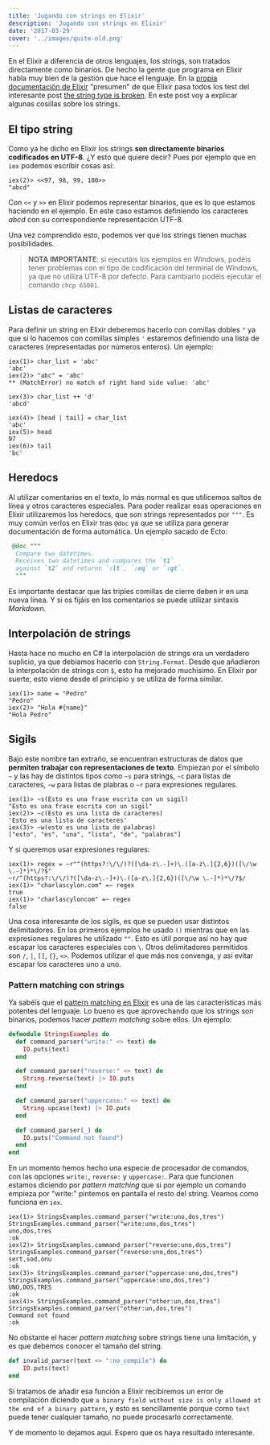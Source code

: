 ```yaml
---
title: 'Jugando con strings en Elixir'
description: 'Jugando con strings en Elixir'
date: '2017-03-29'
cover: '../images/quite-old.png'
---
```


En el Elixir a diferencia de otros lenguajes, los strings, son tratados directamente como binarios. De hecho la gente que programa en Elixir habla muy bien de la gestión que hace el lenguaje. En la [propia documentación de Elixir](http://elixir-lang.org/getting-started/binaries-strings-and-char-lists.html) "presumen" de que Elixir pasa todos los test del interesante post [the string type is broken](http://elixir-lang.org/getting-started/binaries-strings-and-char-lists.html). En este post voy a explicar algunas cosillas sobre los strings.


## El tipo string

Como ya he dicho en Elixir los strings **son directamente binarios codificados en UTF-8**. ¿Y esto qué quiere decir? Pues por ejemplo que en `iex` podemos escribir cosas así:

```
iex(2)> <<97, 98, 99, 100>>
"abcd"
``` 

Con `<<` y `>>` en Elixir podemos representar binarios, que es lo que estamos haciendo en el ejemplo. En este caso estamos definiendo los caracteres *abcd* con su correspondiente representación UTF-8.

Una vez comprendido esto, podemos ver que los strings tienen muchas posibilidades.


> **NOTA IMPORTANTE**: si ejecutáis los ejemplos en Windows, podéis tener problemas con el tipo de codificación del terminal de Windows, ya que no utiliza UTF-8 por defecto. Para cambiarlo podéis ejecutar el comando `chcp 65001`.

## Listas de caracteres

Para definir un string en Elixir deberemos hacerlo con comillas dobles `"` ya que si lo hacemos con comillas simples `'` estaremos definiendo una lista de caracteres (representadas por números enteros). Un ejemplo:

```
iex(1)> char_list = 'abc' 
'abc'
iex(2)> "abc" = 'abc' 
** (MatchError) no match of right hand side value: 'abc'
    
iex(3)> char_list ++ 'd'
'abcd'

iex(4)> [head | tail] = char_list 
'abc'
iex(5)> head
97
iex(6)> tail
'bc'
```

## Heredocs

Al utilizar comentarios en el texto, lo más normal es que utilicemos saltos de línea y otros caracteres especiales.  Para poder realizar esas operaciones en Elixir utilizaremos los heredocs, que son strings representados por `"""`. Es muy común verlos en Elixir tras `@doc` ya que se utiliza para generar documentación de forma automática. Un ejemplo sacado de Ecto:

``` elixir
 @doc """
  Compare two datetimes.
  Receives two datetimes and compares the `t1`
  against `t2` and returns `:lt`, `:eq` or `:gt`.
  """
```
Es importante destacar que las triples comillas de cierre deben ir en una nueva línea. Y si os fijáis en los comentarios se puede utilizar sintaxis *Markdown*.

## Interpolación de strings

Hasta hace no mucho en C# la interpolación de strings era un verdadero suplicio, ya que debíamos hacerlo con `String.Format`. Desde que añadieron la interpolación de strings con `$`, esto ha mejorado muchísimo. En Elixir por suerte, esto viene desde el principio y se utiliza de forma similar.

``` 
iex(1)> name = "Pedro"
"Pedro"
iex(2)> "Hola #{name}"
"Hola Pedro"
```

## Sigils

Bajo este nombre tan extraño, se encuentran estructuras de datos que **permiten trabajar con representaciones de texto**. Empiezan por el símbolo `~` y las hay de distintos tipos como `~s` para strings, `~c` para listas de caracteres, `~w` para listas de plabras o `~r` para expresiones regulares.

``` 
iex(1)> ~s(Esto es una frase escrita con un sigil)
"Esto es una frase escrita con un sigil"
iex(2)> ~c(Esto es una lista de caracteres)
'Esto es una lista de caracteres'
iex(3)> ~w(esto es una lista de palabras)
["esto", "es", "una", "lista", "de", "palabras"]
``` 

Y si queremos usar expresiones regulares:

``` 
iex(1)> regex = ~r"^(https?:\/\/)?([\da-z\.-]+)\.([a-z\.]{2,6})([\/\w \.-]*)*\/?$" 
~r/^(https?:\/\/)?([\da-z\.-]+)\.([a-z\.]{2,6})([\/\w \.-]*)*\/?$/                  
iex(1)> "charlascylon.com" =~ regex                                                
true                                                                                
iex(1)> "charlascyloncom" =~ regex                                                 
false                                                                               
``` 

Una cosa interesante de los sigils, es que se pueden usar distintos delimitadores. En los primeros ejemplos he usado `()` mientras que en las expresiones regulares he utilizado `""`. Esto es útil porque así no hay que escapar los caracteres especiales con `\`. Otros delimitadores permitidos son `/`, `|`, `[]`, `{}`, `<>`. Podemos utilizar el que más nos convenga, y así evitar escapar los caracteres uno a uno.


### Pattern matching con strings

Ya sabéis que el [pattern matching en Elixir](https://charlascylon.com/2016-02-24-Elixir-y-el-pattern-matching) es una de las características más potentes del lenguaje. Lo bueno es que aprovechando que los strings son binarios, podemos hacer *pattern matching* sobre ellos. Un ejemplo:

``` elixir
defmodule StringsExamples do
  def command_parser("write:" <> text) do
    IO.puts(text)
  end

  def command_parser("reverse:" <> text) do
    String.reverse(text) |> IO.puts
  end

  def command_parser("uppercase:" <> text) do
    String.upcase(text) |> IO.puts
  end

  def command_parser(_) do
    IO.puts("Command not found")
  end
end
```

En un momento hemos hecho una especie de procesador de comandos, con las opciones `write:`, `reverse:` y `uppercase:`. Para que funcionen estamos diciendo por *pattern matching* que si por ejemplo un comando empieza por "write:" pintemos en pantalla el resto del string. Veamos como funciona en `iex`.

```
iex(1)> StringsExamples.command_parser("write:uno,dos,tres")
StringsExamples.command_parser("write:uno,dos,tres")
uno,dos,tres
:ok
iex(2)> StringsExamples.command_parser("reverse:uno,dos,tres")
StringsExamples.command_parser("reverse:uno,dos,tres")
sert,sod,onu
:ok
iex(3)> StringsExamples.command_parser("uppercase:uno,dos,tres")
StringsExamples.command_parser("uppercase:uno,dos,tres")
UNO,DOS,TRES
:ok
iex(4)> StringsExamples.command_parser("other:un,dos,tres")
StringsExamples.command_parser("other:un,dos,tres")
Command not found
:ok
```

No obstante el hacer *pattern matching* sobre strings tiene una limitación, y es que debemos conocer el tamaño del string. 

``` elixir
def invalid_parser(text <> ":no_compile") do
    IO.puts(text)
end
```

Si tratamos de añadir esa función a Elixir recibiremos un error de compilación diciendo que `a binary field without size is only allowed at the end of a binary pattern`, y esto es sencillamente porque como `text` puede tener cualquier tamaño, no puede procesarlo correctamente. 

Y de momento lo dejamos aquí. Espero que os haya resultado interesante.